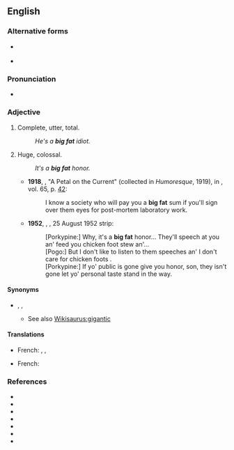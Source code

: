 ==English==

===Alternative forms===
* {{l|en|big-fat}} {{qualifier|uncommon}}
* {{l|en|big phat}} {{qualifier|slang}}

===Pronunciation===
* {{IPA|/ˈbɪɡ.fæt/|lang=en}}

===Adjective===
{{en-adj|head=[[big]] [[fat]]|-}}

# {{lb|en|idiomatic|pejorative}} Complete, utter, total.
#: ''He's a '''big fat''' idiot.''
# {{lb|en|idiomatic|colloquial}} Huge, colossal.
#: ''It's a '''big fat''' honor.''
#* '''1918''', {{w|Fannie Hurst}}, "A Petal on the Current" (collected in ''Humoresque'', 1919), in ''{{w|Cosmopolitan (magazine)|Cosmopolitan}}'', vol. 65, p. [http://books.google.com/books?id=TvfmAAAAMAAJ&output=html&q=%22a+big+fat+sum%22#search_anchor 42]:
#*: I know a society who will pay you a '''big fat''' sum if you'll sign over them eyes for post-mortem laboratory work.
#* '''1952''', {{w|Walt Kelly}}, ''{{w|Pogo (comic strip)|Pogo}}'', 25 August 1952 strip:
#*: [Porkypine:] Why, it's a '''big fat''' honor... They'll speech at you an' feed you chicken foot stew an'... <br>[Pogo:] But I don't like to listen to them speeches an' I don't care for chicken foots<!--foots:sic-->. <br>[Porkypine:] If yo' public is gone give you honor, son, they isn't gone let yo' personal taste stand in the way.

====Synonyms====
* {{sense|huge}} {{l|en|jumbo}}, {{l|en|king-sized}}, {{l|en|mammoth}}
** See also [[Wikisaurus:gigantic]]

====Translations====
{{trans-top|complete}}
* French: {{t+|fr|gros}}, {{t+|fr|sacré}}, {{t+|fr|intégral}}
{{trans-mid}}
{{trans-bottom}}

{{trans-top|huge}}
* French: {{t|fr|bon gros}}
{{trans-mid}}
{{trans-bottom}}

===References===
* {{w|Big Fat Liar}}
* {{w|Garfield: Big Fat Hairy Deal}}
* {{w|Big Fat Awesome House Party}}
* {{w|Rush Limbaugh Is a Big Fat Idiot and Other Observations}}
* {{w|My Big Fat Greek Wedding}}
* {{w|My Big Fat Obnoxious Fiance}}
* {{w|My Big Fat Independent Movie}}